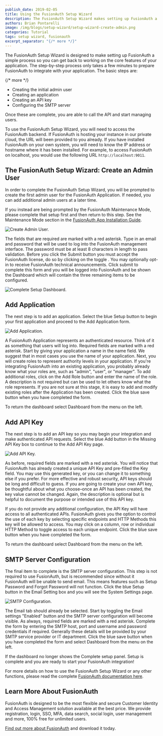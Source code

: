 ```yaml
---
publish_date: 2019-02-05 
title: Using the FusionAuth Setup Wizard
description: The FusionAuth Setup Wizard makes setting up FusionAuth a simple step-by-step process.
authors: Brian Pontarelli
image: /img/blogs/setup-wizard/setup-wizard-create-admin.png
categories: Tutorial
tags: setup wizard, fusionauth
excerpt_separator: "{/* more */}"
---
```


The FusionAuth Setup Wizard is designed to make setting up FusionAuth a simple process so you can get back to working on the core features of your application. The step-by-step process only takes a few minutes to prepare FusionAuth to integrate with your application. The basic steps are:

{/* more */}

- Creating the initial admin user
- Creating an application
- Creating an API key
- Configuring the SMTP server

Once these are complete, you are able to call the API and start managing users.

To use the FusionAuth Setup Wizard, you will need to access the FusionAuth backend. If FusionAuth is hosting your instance in our private cloud, the URL will been provided to you already. If you have installed FusionAuth on your own system, you will need to know the IP address or hostname where it has been installed. For example, to access FusionAuth on localhost, you would use the following URL `http://localhost:9011`.

## The FusionAuth Setup Wizard: Create an Admin User

In order to complete the FusionAuth Setup Wizard, you will be prompted to create the first admin user for the FusionAuth Application. If needed, you can add additional admin users at a later time.

If you instead are being prompted by the FusionAuth Maintenance Mode, please complete that setup first and then return to this step. See the Maintenance Mode section in the [FusionAuth App Installation Guide](/docs/get-started/download-and-install/fusionauth-app).

![Create Admin User.](/img/blogs/setup-wizard/setup-wizard-create-admin.png)

The fields that are required are marked with a red asterisk. Type in an email and password that will be used to log into the FusionAuth management interface. The password must be at least 8 characters in length to pass validation. Before you click the Submit button you must accept the FusionAuth license, do so by clicking on the toggle .  You may optionally opt-in to receive FusionAuth technical announcements. Click submit to complete this form and you will be logged into FusionAuth and be shown the Dashboard which will contain the three remaining items to be configured.

![Complete Setup Dashboard.](/img/blogs/setup-wizard/setup-complete-dashboard.png)

## Add Application

The next step is to add an application. Select the blue Setup button to begin your first application and proceed to the Add Application form.

![Add Application.](/img/blogs/setup-wizard/setup-create-application.png)

A FusionAuth Application represents an authenticated resource. Think of it as something that users will log into. Required fields are marked with a red asterisk. Start by giving your application a name in the name field. We suggest that in most cases you use the name of your application. Next, you will create roles to represent authority levels in your application. If you're integrating FusionAuth into an existing application, you probably already know what your roles are, such as "admin", "user", or "manager". To add additional roles, click on the Add Role button and enter the name of the role. A description is not required but can be used to let others know what the role represents. If you are not sure at this stage, it is easy to add and modify existing roles after the Application has been created. Click the blue save button when you have completed the form.

To return the dashboard select Dashboard from the menu on the left.

## Add API Key

The next step is to add an API key so you may begin your integration and make authenticated API requests. Select the blue Add button in the Missing API Key box to continue to the Add API Key page.

![Add API Key.](/img/blogs/setup-wizard/setup-create-api-key.png)

As before, required fields are marked with a red asterisk. You will notice that FusionAuth has already created a unique API Key and pre-filled the Key field. You may use this generated key, or you can change it to something else if you prefer. For more effective and robust security, API keys should be long and difficult to guess. If you are going to create your own API key, be thoughtful about what you choose–once an API has been created, the key value cannot be changed. Again, the description is optional but is helpful to document the purpose or intended use of this API key.

If you do not provide any additional configuration, the API Key will have access to all authenticated APIs. FusionAuth gives you the option to control the use of each key by selecting specific endpoints and HTTP Methods this key will be allowed to access. You may click on a column, row or individual HTTP Method to toggle access to each unique endpoint. Click the blue save button when you have completed the form.

To return the dashboard select Dashboard from the menu on the left.

## SMTP Server Configuration

The final item to complete is the SMTP server configuration. This step is not required to use FusionAuth, but is recommended since without it FusionAuth will be unable to send email. This means features such as Setup Password and Forgot Password will not function. Click the blue Setup button in the Email Setting box and you will see the System Settings page.

![SMTP Configuration.](/img/blogs/setup-wizard/setup-smtp-server-config.png)

The Email tab should already be selected. Start by toggling the Email settings "Enabled" button and the SMTP server configuration will become visible. As always, required fields are marked with a red asterisk. Complete the form by entering the SMTP host, port and username and password credentials if required. Generally these details will be provided by your SMTP service provider or IT department. Click the blue save button when you have completed the form and select Dashboard from the menu on the left.

If the dashboard no longer shows the Complete setup panel. Setup is complete and you are ready to start your FusionAuth integration!

For more details on how to use the FusionAuth Setup Wizard or any other functions, please read the complete [FusionAuth documentation here](/docs/get-started/download-and-install/setup-wizard "Jump to the FusionAuth Docs").

## Learn More About FusionAuth

FusionAuth is designed to be the most flexible and secure Customer Identity and Access Management solution available at the best price. We provide registration, login, SSO, MFA, data search, social login, user management and more, 100% free for unlimited users.

[Find out more about FusionAuth](/ "FusionAuth Home") and download it today.

